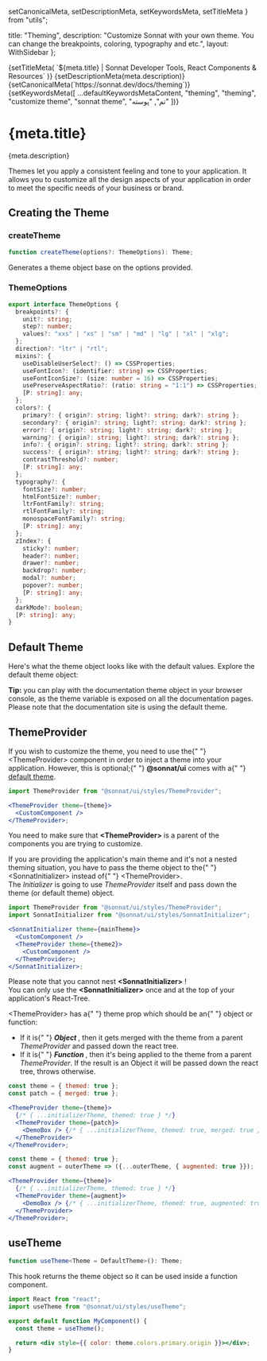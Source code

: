   setCanonicalMeta,
  setDescriptionMeta,
  setKeywordsMeta,
  setTitleMeta
} from "utils";

  title: "Theming",
  description:
    "Customize Sonnat with your own theme. You can change the breakpoints, coloring, typography and etc.",
  layout: WithSidebar
};

<Head>
  {setTitleMeta(
    `${meta.title} | Sonnat Developer Tools, React Components & Resources`
  )}
  {setDescriptionMeta(meta.description)}
  {setCanonicalMeta(`https://sonnat.dev/docs/theming`)}
  {setKeywordsMeta([
    ...defaultKeywordsMetaContent,
    "theming",
    "theming",
    "customize theme",
    "sonnat theme",
    "تم",
    "پوسته"
  ])}
</Head>

<h1>
  <span>{meta.title}</span>
  <AnchorButton anchorId="overview" />
  <PageEditButton href={`pages/docs/theming.mdx`} />
</h1>

<p>{meta.description}</p>

<p>
  Themes let you apply a consistent feeling and tone to your application. It
  allows you to customize all the design aspects of your application in order to
  meet the specific needs of your business or brand.
</p>

<h2>
  <span>Creating the Theme</span>
  <AnchorButton anchorId="creating-the-theme" />
</h2>

<h3>
  <span>createTheme</span>
  <AnchorButton anchorId="createTheme" />
</h3>

```typescript
function createTheme(options?: ThemeOptions): Theme;
```

<p>Generates a theme object base on the options provided.</p>

<h3>
  <span>ThemeOptions</span>
  <AnchorButton anchorId="theme-options" />
</h3>

```typescript
export interface ThemeOptions {
  breakpoints?: {
    unit?: string;
    step?: number;
    values?: "xxs" | "xs" | "sm" | "md" | "lg" | "xl" | "xlg";
  };
  direction?: "ltr" | "rtl";
  mixins?: {
    useDisableUserSelect?: () => CSSProperties;
    useFontIcon?: (identifier: string) => CSSProperties;
    useFontIconSize?: (size: number = 16) => CSSProperties;
    usePreserveAspectRatio?: (ratio: string = "1:1") => CSSProperties;
    [P: string]: any;
  };
  colors?: {
    primary?: { origin?: string; light?: string; dark?: string };
    secondary?: { origin?: string; light?: string; dark?: string };
    error?: { origin?: string; light?: string; dark?: string };
    warning?: { origin?: string; light?: string; dark?: string };
    info?: { origin?: string; light?: string; dark?: string };
    success?: { origin?: string; light?: string; dark?: string };
    contrastThreshold?: number;
    [P: string]: any;
  };
  typography?: {
    fontSize?: number;
    htmlFontSize?: number;
    ltrFontFamily?: string;
    rtlFontFamily?: string;
    monospaceFontFamily?: string;
    [P: string]: any;
  };
  zIndex?: {
    sticky?: number;
    header?: number;
    drawer?: number;
    backdrop?: number;
    modal?: number;
    popover?: number;
    [P: string]: any;
  };
  darkMode?: boolean;
  [P: string]: any;
}
```

<h2>
  <span>Default Theme</span>
  <AnchorButton anchorId="default-theme" />
</h2>

<p>
  Here's what the theme object looks like with the default values. Explore the
  default theme object:
</p>

<JsonViewBox />

<div data-notebox>
  <strong>Tip:</strong> you can play with the documentation theme object in your
  browser console, as the theme variable is exposed on all the documentation
  pages. Please note that the documentation site is using the default theme.
</div>

<h2>
  <span>ThemeProvider</span>
  <AnchorButton anchorId="theme-provider" />
</h2>

<p>
  If you wish to customize the theme, you need to use the{" "}
  <inlineCode>&lt;ThemeProvider&gt;</inlineCode> component in order to inject a
  theme into your application. However, this is optional;{" "}
  <strong>@sonnat/ui</strong> comes with a{" "}
  <a href="#default-theme">default theme</a>.
</p>

```jsx
import ThemeProvider from "@sonnat/ui/styles/ThemeProvider";

<ThemeProvider theme={theme}>
  <CustomComponent />
</ThemeProvider>;
```

<div data-notebox>
  You need to make sure that <strong>&lt;ThemeProvider&gt;</strong> is a parent
  of the components you are trying to customize.
</div>

<p>
  If you are providing the application's main theme and it's not a nested
  theming situation, you have to pass the theme object to the{" "}
  <inlineCode>&lt;SonnatInitializer&gt;</inlineCode> instead of{" "}
  <inlineCode>&lt;ThemeProvider&gt;</inlineCode>.<br />
  The <em>Initializer</em> is going to use <em>ThemeProvider</em> itself and pass
  down the theme (or default theme) object.
</p>

```jsx
import ThemeProvider from "@sonnat/ui/styles/ThemeProvider";
import SonnatInitializer from "@sonnat/ui/styles/SonnatInitializer";

<SonnatInitializer theme={mainTheme}>
  <CustomComponent />
  <ThemeProvider theme={theme2}>
    <CustomComponent />
  </ThemeProvider>;
</SonnatInitializer>;
```

<div data-notebox>
  Please note that you cannot nest <strong>&lt;SonnatInitializer&gt;</strong>
  !<br />
  You can only use the <strong>&lt;SonnatInitializer&gt;</strong> once and at
  the top of your application's React-Tree.
</div>

<p>
  <inlineCode>&lt;ThemeProvider&gt;</inlineCode> has a{" "}
  <inlineCode>theme</inlineCode> prop which should be an{" "}
  <inlineCode>object</inlineCode> or <inlineCode>function</inlineCode>:
</p>

<ul>
  <li>
    If it is{" "}
    <strong>
      <em>Object</em>
    </strong>
    , then it gets merged with the theme from a parent <em>ThemeProvider</em> and
    passed down the react tree.
  </li>
  <li>
    If it is{" "}
    <strong>
      <em>Function</em>
    </strong>
    , then it's being applied to the theme from a parent <em>ThemeProvider</em>.
    If the result is an Object it will be passed down the react tree, throws otherwise.
  </li>
</ul>

```jsx
const theme = { themed: true };
const patch = { merged: true };

<ThemeProvider theme={theme}>
  {/* { ...initializerTheme, themed: true } */}
  <ThemeProvider theme={patch}>
    <DemoBox /> {/* { ...initializerTheme, themed: true, merged: true } */}
  </ThemeProvider>
</ThemeProvider>;
```

```jsx
const theme = { themed: true };
const augment = outerTheme => ({...outerTheme, { augmented: true }});

<ThemeProvider theme={theme}>
  {/* { ...initializerTheme, themed: true } */}
  <ThemeProvider theme={augment}>
    <DemoBox /> {/* { ...initializerTheme, themed: true, augmented: true } */}
  </ThemeProvider>
</ThemeProvider>;
```

<h2>
  <span>useTheme</span>
  <AnchorButton anchorId="use-theme" />
</h2>

```typescript
function useTheme<Theme = DefaultTheme>(): Theme;
```

<p>
  This hook returns the theme object so it can be used inside a function
  component.
</p>

```jsx
import React from "react";
import useTheme from "@sonnat/ui/styles/useTheme";

export default function MyComponent() {
  const theme = useTheme();

  return <div style={{ color: theme.colors.primary.origin }}></div>;
}
```
